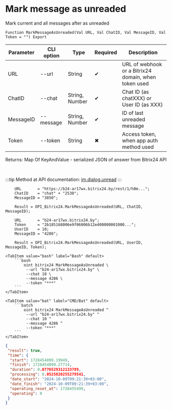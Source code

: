 ﻿---
sidebar_position: 7
description: Mark message as unreaded and other functions to work with Bitrix24 in the Open Integration Package, a free open-source integration library for 1C:Enterprise 8, OneScript and CLI
keywords: [1C, 1С, 1С:Enterprise, 1С:Enterprise 8.3, API, Integration, Services, Exchange, OneScript, CLI, Bitrix24]
---


# Mark message as unreaded
 Mark current and all messages after as unreaded



`Function MarkMessageAsUnreaded(Val URL, Val ChatID, Val MessageID, Val Token = "") Export`

  | Parameter | CLI option | Type | Required | Description |
  |-|-|-|-|-|
  | URL | --url | String | &#x2714; | URL of webhook or a Bitrix24 domain, when token used |
  | ChatID | --chat | String, Number | &#x2714; | Chat ID (as chatXXX) or User ID (as XXX) |
  | MessageID | --message | String, Number | &#x2714; | ID of last unreaded message |
  | Token | --token | String | &#x2716; | Access token, when app auth method used |

  
  Returns:  Map Of KeyAndValue - serialized JSON of answer from Bitrix24 API

<br/>

:::tip
Method at API documentation: [im.dialog.unread](https://dev.1c-bitrix.ru/learning/course/?COURSE_ID=93&LESSON_ID=12055)
:::
<br/>



```bsl title="1C:Enterprise/OneScript code example"
    URL       = "https://b24-ar17wx.bitrix24.by/rest/1/h0m...";
    ChatID    = "chat" + "2530";
    MessageID = "3850";

    Result = OPI_Bitrix24.MarkMessageAsUnreaded(URL, ChatID, MessageID);

    URL       = "b24-ar17wx.bitrix24.by";
    Token     = "2b185168006e9f06006b12e400000001000...";
    UserID    = 10;
    MessageID = "4286";

    Result = OPI_Bitrix24.MarkMessageAsUnreaded(URL, UserID, MessageID, Token);
```
 

 <Tabs>
  
    <TabItem value="bash" label="Bash" default>
        ```bash
            oint bitrix24 MarkMessageAsUnreaded \
             --url "b24-ar17wx.bitrix24.by" \
             --chat 10 \
             --message 4286 \
             --token "***"
        ```
    </TabItem>
  
    <TabItem value="bat" label="CMD/Bat" default>
        ```batch
            oint bitrix24 MarkMessageAsUnreaded ^
             --url "b24-ar17wx.bitrix24.by" ^
             --chat 10 ^
             --message 4286 ^
             --token "***"
        ```
    </TabItem>
</Tabs>


```json title="Result"
{
 "result": true,
 "time": {
  "start": 1728454899.19949,
  "finish": 1728454899.27714,
  "duration": 0.0776529312133789,
  "processing": 0.0525820255279541,
  "date_start": "2024-10-09T09:21:39+03:00",
  "date_finish": "2024-10-09T09:21:39+03:00",
  "operating_reset_at": 1728455499,
  "operating": 0
 }
}
```
